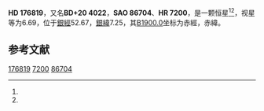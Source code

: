 {{Starbox begin
| name = HD 176819
}}
{{Starbox observe
| epoch = [[J2000.0|J2000.0]]
| constell = {{星座名待查}}<ref name=SIMBAD>{{cite web
 | url=http://simbad.u-strasbg.fr/simbad/sim-id?Ident=HR+7200
 | title =Pulsating variable Star
 | publisher=Centre de Données astronomiques de Strasbourg
 | work=SIMBAD
 | accessdate=2012-07-13}}</ref><ref name=DATA>{{cite web
 | url=http://vizier.u-strasbg.fr/viz-bin/VizieR-5?-out.add=.&-source=5050&-corr=PK=HR&-out.max=9999&HR=7200
 | title=VizieR Detailed Page
 | accessdate=2012-07-13
 | archive-date=2016-03-05
 | archive-url=https://web.archive.org/web/20160305005612/http://vizier.u-strasbg.fr/viz-bin/VizieR-5?-out.add=.&-source=5050&-corr=PK=HR&-out.max=9999&HR=7200
 | dead-url=no
 }}</ref>
| 星官 = 
| ra = {{RA|19|1|22.6}}<ref name=SIMBAD /><ref name=DATA />
| dec = {{DEC|+20|50|1}}<ref name=SIMBAD /><ref name=DATA />
| appmag_v = 6.69<ref name=SIMBAD /><ref name=DATA />
}}
{{Starbox character
| class = B2IV-V<ref name=SIMBAD /><ref name=DATA />
| b-v = 0.02<ref name=SIMBAD /><ref name=DATA />
| u-b = -0.69<ref name=SIMBAD /><ref name=DATA />
| r-i = <ref name=SIMBAD /><ref name=DATA />
| variable = 
}}
{{Starbox astrometry
| radial_v = -0.69
| prop_mo_ra = -10
| parallax = 
| p_error = 
}}
{{Starbox catalog
| names =BD+20 4022，[[SAO星表|SAO]] 86704，[[HD星表|HD]] 176819，[[HR星表|HR]] 7200}}
{{Starbox reference |Simbad=HR+7200}}
{{Starbox end}}

'''HD 176819'''，又名'''BD+20 4022'''，'''SAO 86704'''、'''HR 7200'''，是一颗恒星<ref name=SIMBAD /><ref name=DATA />，视星等为6.69，位于[[銀道座標系|銀經]]52.67，[[銀道座標系|銀緯]]7.25，其[[B1900.0|B1900.0]]坐标为赤經{{RA|18|57|4.1}}，赤緯{{DEC|+20|7.25|27}}。

== 参考文献 ==
{{reflist}}

{{star-stub}}

[[Category:HD和HDE天體|176819]]
[[Category:HR天體|7200]]
[[Category:SAO天體|86704]]
